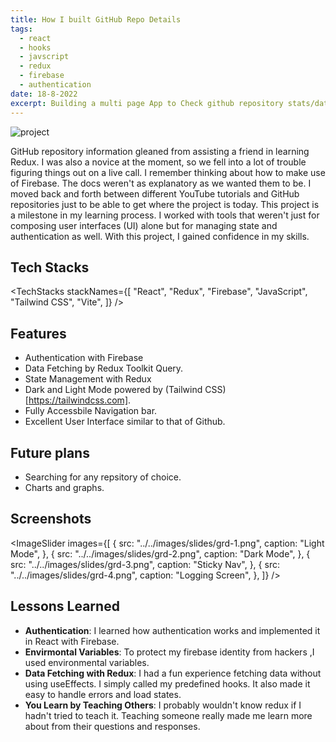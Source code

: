 ```yaml
---
title: How I built GitHub Repo Details
tags:
  - react
  - hooks
  - javscript
  - redux
  - firebase
  - authentication
date: 18-8-2022
excerpt: Building a multi page App to Check github repository stats/data at a glance
---
```


<Caption caption="Github repo Details thumbnail">
  <Image
    src="../../images/projects/GRD-thumbnail-slim.png"
    alt="project"
    width={1651}
    height={640}
  />
</Caption>

GitHub repository information gleaned from assisting a friend in learning Redux. I was also a novice at the moment, so we fell into a lot of trouble figuring things out on a live call. I remember thinking about how to make use of Firebase. The docs weren't as explanatory as we wanted them to be. I moved back and forth between different YouTube tutorials and GitHub repositories just to be able to get where the project is today. This project is a milestone in my learning process. I worked with tools that weren't just for composing user interfaces (UI) alone but for managing state and authentication as well. With this project, I gained confidence in my skills.
## Tech Stacks

<TechStacks
  stackNames={[
    "React",
    "Redux",
    "Firebase",
    "JavaScript",
    "Tailwind CSS",
    "Vite",
  ]}
/>

## Features

- Authentication with Firebase
- Data Fetching by Redux Toolkit Query.
- State Management with Redux
- Dark and Light Mode powered by (Tailwind CSS)[https://tailwindcss.com].
- Fully Accessbile Navigation bar.
- Excellent User Interface similar to that of Github.

## Future plans

- Searching for any repsitory of choice.
- Charts and graphs.

## Screenshots

<ImageSlider
  images={[
    {
      src: "../../images/slides/grd-1.png",
      caption: "Light Mode",
    },
    {
      src: "../../images/slides/grd-2.png",
      caption: "Dark Mode",
    },
    {
      src: "../../images/slides/grd-3.png",
      caption: "Sticky Nav",
    },
    {
      src: "../../images/slides/grd-4.png",
      caption: "Logging Screen",
    },
  ]}
/>

## Lessons Learned

- **Authentication**: I learned how authentication works and implemented it in React with Firebase.
- **Envirmontal Variables**: To protect my firebase identity from hackers ,I used environmental variables.
- **Data Fetching with Redux**: I had a fun experience fetching data without using useEffects. I simply called my predefined hooks. It also made it easy to handle errors and load states.
- **You Learn by Teaching Others**: I probably wouldn't know redux if I hadn't tried to teach it. Teaching someone really made me learn more about from their questions and responses.
